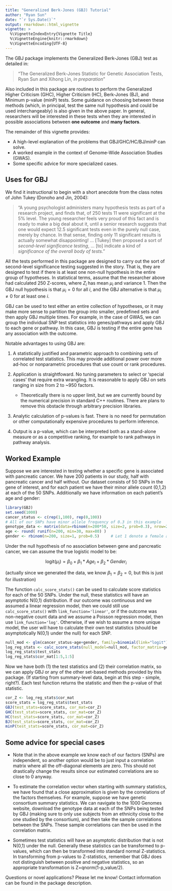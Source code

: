```yaml
---
title: "Generalized Berk-Jones (GBJ) Tutorial"
author: "Ryan Sun"
date: "`r Sys.Date()`"
output: rmarkdown::html_vignette
vignette: >
  %\VignetteIndexEntry{Vignette Title}
  %\VignetteEngine{knitr::rmarkdown}
  %\VignetteEncoding{UTF-8}
---
```


The GBJ package implements the Generalized Berk-Jones (GBJ) test as detailed in:

> "The Generalized Berk-Jones Statistic for Genetic Association Tests, Ryan Sun and Xihong Lin, *in preparation*"

Also included in this package are routines to perform the Generalized Higher Criticism (GHC), Higher Criticism (HC),
Berk-Jones (BJ), and Minimum p-value (minP) tests.  Some guidance on choosing between these methods (which, in principal,
test the same null hypothesis and could be used interchangeably) is also given in the above paper.  In general, researchers
will be interested in these tests when they are interested in possible associations between **one outcome** 
and **many factors**.

The remainder of this vignette provides:

* A high-level explanation of the problems that GBJ/GHC/HC/BJ/minP can solve.
* A worked example in the context of Genome-Wide Association Studies (GWAS). 
* Some specific advice for more specialized cases.

## Uses for GBJ

We find it instructional to begin with a short anecdote from the class notes of John Tukey (Donoho and Jin, 2004):

> "A young psychologist administers many hypothesis tests as part of a research project, and finds that, of 250 tests 11 were significant at the 5% level.  The young researcher feels very proud of this fact and is ready to make a big deal about it, until a senior research suggests that one would expect 12.5 significant tests even in the purely null case, merely by chance.  In that sense, finding only 11 significant results is actually somewhat disappointing! ... [Tukey] then proposed a sort of *second-level significance testing*, ... [to] indicate a kind of *significance of the overall body of tests*."

All the tests performed in this package are designed to carry out the sort of second-level significance testing suggested in the story.  That is, they are designed to test if there is at least one non-null hypothesis in the entire group of hypotheses.  In statistical terms, assume that the researcher above had calculated 250 Z-scores, where $Z_{i}$ has mean $\mu_{i}$ and variance 1.  Then the GBJ null hypothesis is that $\mu_{i}=0$ for all $i$, and the GBJ alternative is that $\mu_{i} \neq 0$ for at least one $i$.

GBJ can be used to test either an entire collection of hypotheses, or it may make more sense to partition the group into
smaller, predefined sets and then apply GBJ multiple times.  For example, in the case of GWAS, we can group the individual SNP test statistics into genes/pathways and apply GBJ to each gene or pathway.  In this case, GBJ is testing if the entire gene has any association with the outcome.

Notable advantages to using GBJ are: 


1. A statistically justified and parametric approach to combining sets of correlated test statistics.  This may provide additional power over more ad-hoc or nonparametric procedures that use count or rank procedures.
2. Application is straightfoward. No tuning parameters to select or 'special cases' that require extra wrangling.  It is reasonable to apply GBJ on sets ranging in size from 2 to ~950 factors. 

    + Theoretically there is no upper limit, but we are currently bound by the numerical precision in standard C++ routines.  There are plans to remove this obstacle through arbitrary precision libraries.
  
3. Analytic calculation of p-values is fast.  There is no need for permutation or other computationally expensive procedures to perform inference.

4.  Output is a p-value, which can be interpreted both as a stand-alone measure or as a competitive ranking, for example to rank pathways in pathway analysis.


## Worked Example

Suppose we are interested in testing whether a specific gene is associated with pancreatic cancer.  We have 200 patients in our study, half with pancreatic cancer and half without.  Our dataset consists of 50 SNPs in the gene of interest, and for each patient we have their minor allele count (0,1,2) at each of the 50 SNPs. Additionally we have information on each patient's age and gender:

```r
library(GBJ)
set.seed(1000)
cancer_status <- c(rep(1,100), rep(0,100))
# All of our SNPs have minor allele frequency of 0.3 in this example
genotype_data <- matrix(data=rbinom(n=200*50, size=2, prob=0.3), nrow=200)
age <- round( runif(n=200, min=30, max=80) )
gender <- rbinom(n=200, size=1, prob=0.5)     # Let 1 denote a female and 0 a male
```

Under the null hypothesis of no association between gene and pancreatic cancer, we can assume the true logistic model to be:

$$\text{logit}(\mu_{i}) = \beta_{0} + \beta_{1}*Age_{i} + \beta_{2}*Gender_{i}$$

(actually since we generated the data, we know $\beta_{1}=\beta_{2}=0$, but this is just for illustration)

The function `calc_score_stats()` can be used to calculate score statistics for each of the 50 SNPs.  Under the null, these statistics will have an asymptotic N(0,1) distribution.  If our outcome was continuous and we assumed a linear regression model, then we could still use `calc_score_stats()` with `link_function='linear'`, or if the outcome was non-negative count data and we assume a Poisson regression model, then use `link_function='log'`.  Otherwise, if we wish to assume a more unique model, the user will have to calculate their own test statistics (should be asymptotically N(0,1) under the null) for each SNP.

```r
null_mod <- glm(cancer_status~age+gender, family=binomial(link="logit"))
log_reg_stats <- calc_score_stats(null_model=null_mod, factor_matrix=genotype_data, link_function="logistic")
log_reg_stats$test_stats
log_reg_stats$cor_mat[1:5,1:5]
```

Now we have both (1) the test statistics and (2) their correlation matrix, so we can apply GBJ or any of the other set-based methods provided by this package. (If starting from summary-level data, begin at this step - simple, right?).  Each test function returns the statistic and then the p-value of that statistic.

```r
cor_Z <- log_reg_stats$cor_mat
score_stats = log_reg_stats$test_stats
GBJ(test_stats=score_stats, cor_mat=cor_Z)
GHC(test_stats=score_stats, cor_mat=cor_Z)
HC(test_stats=score_stats, cor_mat=cor_Z)
BJ(test_stats=score_stats, cor_mat=cor_Z)
minP(test_stats=score_stats, cor_mat=cor_Z)
```

## Some advice for special cases

- Note that in the above example we know each of our factors (SNPs) are independent, so another option would be to just input a correlation matrix where all the off-diagonal elements are zero.  This should not drastically change the results since our estimated correlations are so close to 0 anyway. 

- To estimate the correlation vector when starting with summary statistics, we have found that a close approximation is given by the correlations of the factors themselves.  For example, suppose we have genetic consortium summary statistics.  We can navigate to the 1000 Genomes website, download the genotype data at each of the SNPs being tested by GBJ (making sure to only use subjects from an ethnicity close to the one studied by the consortium), and then take the sample correlations between the SNPs.  These sample correlations can then be used in the correlation matrix.

- Sometimes test statistics will have an asymptotic distribution that is not N(0,1) under the null.  Generally these statistics can be transformed to p-values, which can then be transformed into standard normal Z-statistics. In transforming from p-values to Z-statistics, remember that GBJ does not distinguish between positive and negative statistics, so an appropriate transformation is Z=qnorm(1-p_value/2).  

Questions or novel applications? Please let me know!  Contact information can be found in the package description.
